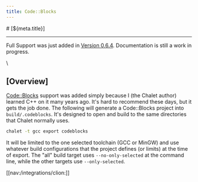 ```yaml
---
title: Code::Blocks
---
```


<PageCategory id="ides" />
# [${meta.title}]

---

Full Support was just added in [Version 0.6.4](/download/v0.6.4). Documentation is still a work in progress.

\\

## [Overview]

[Code::Blocks](https://www.codeblocks.org/) support was added simply because I (the Chalet author) learned C++ on it many years ago. It's hard to recommend these days, but it gets the job done. The following will generate a Code::Blocks project into `build/.codeblocks`. It's designed to open and build to the same directories that Chalet normally uses.

```bash
chalet -t gcc export codeblocks
```

It will be limited to the one selected toolchain (GCC or MinGW) and use whatever build configurations that the project defines (or limits) at the time of export. The "all" build target uses `--no-only-selected` at the command line, while the other targets use `--only-selected`.

[[nav:/integrations/clion:]]
